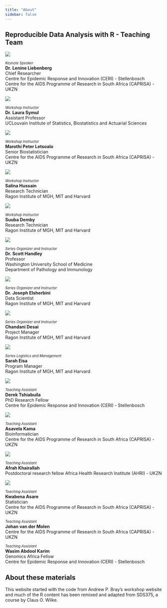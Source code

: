 ```yaml
---
title: "About"
sidebar: false
---
```


## Reproducible Data Analysis with R - Teaching Team

::: {.grid}


::: {.g-col-2}
![](images/Lenine.png){fig-align="left"}
:::

::: {.g-col-4}
[*Keynote Speaker*]{style="font-size: 0.8em"}  
**Dr. Lenine Liebenberg**  
Chief Researcher  
Centre for Epidemic Response and Innovation (CERI) - Stellenbosch  
Centre for the AIDS Programme of Research in South Africa (CAPRISA) - UKZN  
:::

::: {.g-col-2}
![](images/Laura.png){fig-align="left"}
:::
:::{.g-col-4}
[*Workshop Instructor*]{style="font-size: 0.8em"}  
**Dr. Laura Symul**  
Assistant Professor  
UCLouvain Institute of Statistics, Biostatistics and Actuarial Sciences
:::


::: {.g-col-2}
![](images/Marothi.png){fig-align="left"}
:::
::: {.g-col-4}
[*Workshop Instructor*]{style="font-size: 0.8em"}  
**Marothi Peter Letsoalo**  
Senior Biostatistician  
Centre for the AIDS Programme of Research in South Africa (CAPRISA) -  UKZN
:::


::: {.g-col-2}
![](images/Salina.png){fig-align="left"}
:::
::: {.g-col-4}
[*Workshop Instructor*]{style="font-size: 0.8em"}  
**Salina Hussain**  
Research Technician  
Ragon Institute of MGH, MIT and Harvard
:::



::: {.g-col-2}
![](images/Suuba.png){fig-align="left"}
:::
::: {.g-col-4}
[*Workshop Instructor*]{style="font-size: 0.8em"}  
**Suuba Demby**  
Research Technician  
Ragon Institute of MGH, MIT and Harvard
:::

::: {.g-col-2}
![](images/Scott.png){fig-align="left"}
:::
::: {.g-col-4}
[*Series Organizer and Instructor*]{style="font-size: 0.8em"}  
**Dr. Scott Handley**  
Professor  
Washington University School of Medicine  
Department of Pathology and Immunology
:::

::: {.g-col-2}
![](images/Joseph.png){fig-align="left"}
:::
::: {.g-col-4}
[*Series Organizer and Instructor*]{style="font-size: 0.8em"}  
**Dr. Joseph Elsherbini**  
Data Scientist  
Ragon Institute of MGH, MIT and Harvard
:::

::: {.g-col-2}
![](images/Chandani.png){fig-align="left"}
:::
::: {.g-col-4}
[*Series Organizer and Instructor*]{style="font-size: 0.8em"}  
**Chandani Desai**  
Project Manager  
Ragon Institute of MGH, MIT and Harvard
:::


::: {.g-col-2}
![](images/Sarah.png){fig-align="left"}
:::

::: {.g-col-4}
[*Series Logistics and Management*]{style="font-size: 0.8em"}  
**Sarah Eisa**  
Program Manager  
Ragon Institute of MGH, MIT and Harvard
:::


::: {.g-col-2}
![](images/Derek.png){fig-align="left"}
:::

::: {.g-col-4}
[*Teaching Assistant*]{style="font-size: 0.8em"}  
**Derek Tshiabuila**  
PhD Research Fellow  
Centre for Epidemic Response and Innovation (CERI) - Stellenbosch  
:::

::: {.g-col-2}
![](images/Asavela.png){fig-align="left"}
:::

::: {.g-col-4}
[*Teaching Assistant*]{style="font-size: 0.8em"}  
**Asavela Kama**  
Bioinformatician  
Centre for the AIDS Programme of Research in South Africa (CAPRISA) -  UKZN
:::


::: {.g-col-2}
![](images/Afrah.png){fig-align="left"}
:::

::: {.g-col-4}
[*Teaching Assistant*]{style="font-size: 0.8em"}  
**Afrah Khairallah**  
Postdoctoral research fellow
Africa Health Research Institute (AHRI) - UKZN  
:::



::: {.g-col-2}
![](images/Kwabena.png){fig-align="left"}
:::

::: {.g-col-4}
[*Teaching Assistant*]{style="font-size: 0.8em"}  
**Kwabena Asare**  
Statistician  
Centre for the AIDS Programme of Research in South Africa (CAPRISA) -  UKZN
:::



::: {.g-col-2}

:::

::: {.g-col-4}
[*Teaching Assistant*]{style="font-size: 0.8em"}  
**Johan van der Molen**  
Centre for the AIDS Programme of Research in South Africa (CAPRISA) - UKZN
:::



::: {.g-col-2}

:::

::: {.g-col-4}
[*Teaching Assistant*]{style="font-size: 0.8em"}  
**Wasim Abdool Karim**  
Genomics Africa Fellow    
Centre for Epidemic Response and Innovation (CERI) - Stellenbosch  
:::

:::

## About these materials

This website started with the code from Andrew P. Bray's workshop website and much of the R content has been remixed and adapted from SDS375, a course by Claus O. Wilke.
